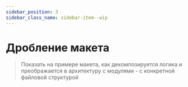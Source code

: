 ```yaml
---
sidebar_position: 3
sidebar_class_name: sidebar-item--wip
---
```



# Дробление макета

<WIP ticket="224" />

> Показать на примере макета, как декомпозируется логика и преображается в архитектуру с модулями - с конкретной файловой структурой
